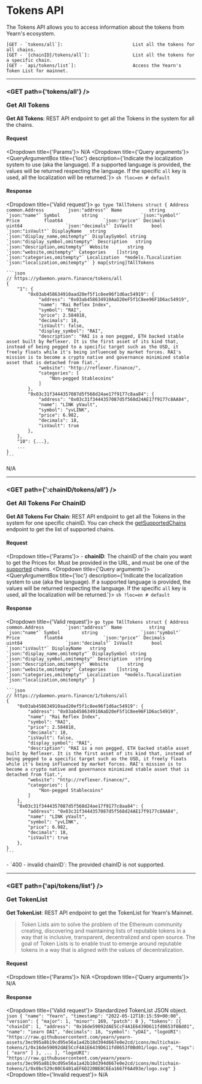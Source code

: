 
# Tokens API
The Tokens API allows you to access information about the tokens from Yearn's ecosystem.

```
[GET - `tokens/all`]:                          List all the tokens for all chains.
[GET - `{chainID}/tokens/all`]:                List all the tokens for a specific chain.
[GET - `api/tokens/list`]:                     Access the Yearn's Token List for mainnet.
```

---------------------------------------------------------------------------------------------------

### <GET path={'tokens/all'} /> <p>Get All Tokens</p>
**Get All Tokens**: REST API endpoint to get all the Tokens in the system for all the chains.

#### Request
<Dropdown title={'Params'}>
	N/A
</Dropdown>
<Dropdown title={'Query arguments'}>
	<QueryArgumentBox
		title={'loc'}
		description={'Indicate the localization system to use (aka the language). If a supported language is provided, the values will be returned respecting the language. If the specific `all` key is used, all the localization will be returned.'}>
		```sh
		?loc=en # default
		```
	</QueryArgumentBox>
</Dropdown>

#### Response
<Dropdown title={'Valid request'}>
	```go
	type TAllTokens struct {
		Address       common.Address        `json:"address"`
		Name          string                `json:"name"`
		Symbol        string                `json:"symbol"`
		Price         float64               `json:"price"`
		Decimals      uint64                `json:"decimals"`
		IsVault       bool                  `json:"isVault"`
		DisplayName   string                `json:"display_name,omitempty"`
		DisplaySymbol string                `json:"display_symbol,omitempty"`
		Description   string                `json:"description,omitempty"`
		Website       string                `json:"website,omitempty"`
		Categories    []string              `json:"categories,omitempty"`
		Localization  *models.TLocalization `json:"localization,omitempty"`
	}
	map[string]TAllTokens
	```

	```json
	// https://ydaemon.yearn.finance/tokens/all
	{
		"1": {
			"0x03ab458634910aad20ef5f1c8ee96f1d6ac54919": {
				"address": "0x03ab458634910AaD20eF5f1C8ee96F1D6ac54919",
				"name": "Rai Reflex Index",
				"symbol": "RAI",
				"price": 2.584818,
				"decimals": 18,
				"isVault": false,
				"display_symbol": "RAI",
				"description": "RAI is a non pegged, ETH backed stable asset built by Reflexer. It is the first asset of its kind that, instead of being pegged to a specific target such as the USD, it freely floats while it's being influenced by market forces. RAI's mission is to become a crypto native and governance minimized stable asset that is detached from fiat.",
				"website": "http://reflexer.finance/",
				"categories": [
					"Non-pegged Stablecoins"
				]
			},
			"0x03c31f3444357087d5f568d24ae17f9177c8aa84": {
				"address": "0x03c31f3444357087d5f568d24AE17f9177c8AA84",
				"name": "LINK yVault",
				"symbol": "yvLINK",
				"price": 6.982,
				"decimals": 18,
				"isVault": true
			},
		},
		"10": {...},
		...
	}
	```
</Dropdown>
<Dropdown title={'Invalid request'}>
	N/A
</Dropdown>

---------------------------------------------------------------------------------------------------

### <GET path={':chainID/tokens/all'} /> <p>Get All Tokens For ChainID</p>
**Get All Tokens For Chain**: REST API endpoint to get all the Tokens in the system for one specific chainID. You can check the [getSupportedChains](/docs/routes/misc#-get-supported-chains) endpoint to get the list of supported chains. 

#### Request
<Dropdown title={'Params'}>
	- **chainID**: The chainID of the chain you want to get the Prices for. Must be provided in the URL, and must be one of the [supported](/docs/routes/misc#-get-supported-chains) chains.
</Dropdown>
<Dropdown title={'Query arguments'}>
	<QueryArgumentBox
		title={'loc'}
		description={'Indicate the localization system to use (aka the language). If a supported language is provided, the values will be returned respecting the language. If the specific `all` key is used, all the localization will be returned.'}>
		```sh
		?loc=en # default
		```
	</QueryArgumentBox>
</Dropdown>

#### Response
<Dropdown title={'Valid request'}>
	```go
	type TAllTokens struct {
		Address       common.Address        `json:"address"`
		Name          string                `json:"name"`
		Symbol        string                `json:"symbol"`
		Price         float64               `json:"price"`
		Decimals      uint64                `json:"decimals"`
		IsVault       bool                  `json:"isVault"`
		DisplayName   string                `json:"display_name,omitempty"`
		DisplaySymbol string                `json:"display_symbol,omitempty"`
		Description   string                `json:"description,omitempty"`
		Website       string                `json:"website,omitempty"`
		Categories    []string              `json:"categories,omitempty"`
		Localization  *models.TLocalization `json:"localization,omitempty"`
	}
	```

	```json
	// https://ydaemon.yearn.finance/1/tokens/all
	{
		"0x03ab458634910aad20ef5f1c8ee96f1d6ac54919": {
			"address": "0x03ab458634910AaD20eF5f1C8ee96F1D6ac54919",
			"name": "Rai Reflex Index",
			"symbol": "RAI",
			"price": 2.584818,
			"decimals": 18,
			"isVault": false,
			"display_symbol": "RAI",
			"description": "RAI is a non pegged, ETH backed stable asset built by Reflexer. It is the first asset of its kind that, instead of being pegged to a specific target such as the USD, it freely floats while it's being influenced by market forces. RAI's mission is to become a crypto native and governance minimized stable asset that is detached from fiat.",
			"website": "http://reflexer.finance/",
			"categories": [
				"Non-pegged Stablecoins"
			]
		},
		"0x03c31f3444357087d5f568d24ae17f9177c8aa84": {
			"address": "0x03c31f3444357087d5f568d24AE17f9177c8AA84",
			"name": "LINK yVault",
			"symbol": "yvLINK",
			"price": 6.982,
			"decimals": 18,
			"isVault": true
		},
	}
	```
</Dropdown>
<Dropdown title={'Invalid request'}>
	- `400 - invalid chainID`: The provided chainID is not supported.
</Dropdown>

---------------------------------------------------------------------------------------------------

### <GET path={'api/tokens/list'} /> <p>Get TokenList</p>
**Get TokenList**: REST API endpoint to get the TokenList for Yearn's Mainnet.

> Token Lists aim to solve the problem of the Ethereum community creating, discovering and maintaining lists of reputable tokens in a way that is inclusive, transparent, decentralized and open source.
> The goal of Token Lists is to enable trust to emerge around reputable tokens in a way that is aligned with the values of decentralization.


#### Request
<Dropdown title={'Params'}>
	N/A
</Dropdown>
<Dropdown title={'Query arguments'}>
	N/A
</Dropdown>

#### Response
<Dropdown title={'Valid request'}>
	Standardized TokenList JSON object.
	```json
	{
	    "name": "Yearn",
		"timestamp": "2022-05-12T18:15:59+00:00",
		"version": {
			"major": 1,
			"minor": 169,
			"patch": 0
		},
		"tokens": [{
				"chainId": 1,
				"address": "0x16de59092dAE5CcF4A1E6439D611fd0653f0Bd01",
				"name": "iearn DAI",
				"decimals": 18,
				"symbol": "yDAI",
				"logoURI": "https://raw.githubusercontent.com/yearn/yearn-assets/3ec995a8b19cd95e56a1a42b18d394d667e0e2cd/icons/multichain-tokens/1/0x16de59092dAE5CcF4A1E6439D611fd0653f0Bd01/logo.svg",
				"tags": [
					"earn"
				]
			},
			...
		],
		"logoURI": "https://raw.githubusercontent.com/yearn/yearn-assets/3ec995a8b19cd95e56a1a42b18d394d667e0e2cd/icons/multichain-tokens/1/0x0bc529c00C6401aEF6D220BE8C6Ea1667F6Ad93e/logo.svg"
	}
	```
</Dropdown>
<Dropdown title={'Invalid request'}>
	N/A
</Dropdown>